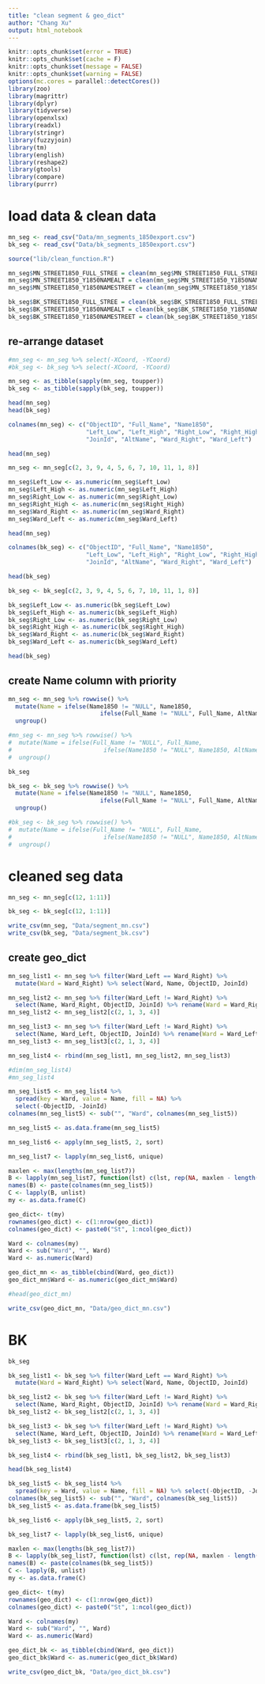 ```yaml
---
title: "clean segment & geo_dict"
author: "Chang Xu"
output: html_notebook
---
```


```r
knitr::opts_chunk$set(error = TRUE)
knitr::opts_chunk$set(cache = F)
knitr::opts_chunk$set(message = FALSE)
knitr::opts_chunk$set(warning = FALSE)
options(mc.cores = parallel::detectCores())
library(zoo)
library(magrittr)
library(dplyr)
library(tidyverse)
library(openxlsx)
library(readxl)
library(stringr)
library(fuzzyjoin)
library(tm)
library(english)
library(reshape2)
library(gtools)
library(compare)
library(purrr)
```

# load data & clean data

```r
mn_seg <- read_csv("Data/mn_segments_1850export.csv")
bk_seg <- read_csv("Data/bk_segments_1850export.csv")
```

```r
source("lib/clean_function.R")
```

```r
mn_seg$MN_STREET1850_FULL_STREE = clean(mn_seg$MN_STREET1850_FULL_STREE)
mn_seg$MN_STREET1850_Y1850NAMEALT = clean(mn_seg$MN_STREET1850_Y1850NAMEALT)
mn_seg$MN_STREET1850_Y1850NAMESTREET = clean(mn_seg$MN_STREET1850_Y1850NAMESTREET)

bk_seg$BK_STREET1850_FULL_STREE = clean(bk_seg$BK_STREET1850_FULL_STREE)
bk_seg$BK_STREET1850_Y1850NAMEALT = clean(bk_seg$BK_STREET1850_Y1850NAMEALT)
bk_seg$BK_STREET1850_Y1850NAMESTREET = clean(bk_seg$BK_STREET1850_Y1850NAMESTREET)
```

## re-arrange dataset
```r
#mn_seg <- mn_seg %>% select(-XCoord, -YCoord)
#bk_seg <- bk_seg %>% select(-XCoord, -YCoord)
```

```r
mn_seg <- as_tibble(sapply(mn_seg, toupper))
bk_seg <- as_tibble(sapply(bk_seg, toupper))
```

```r
head(mn_seg)
head(bk_seg)
```



```r
colnames(mn_seg) <- c("ObjectID", "Full_Name", "Name1850", 
                      "Left_Low", "Left_High", "Right_Low", "Right_High",
                      "JoinId", "AltName", "Ward_Right", "Ward_Left")
```

```r
head(mn_seg)
```


```r
mn_seg <- mn_seg[c(2, 3, 9, 4, 5, 6, 7, 10, 11, 1, 8)]

mn_seg$Left_Low <- as.numeric(mn_seg$Left_Low)
mn_seg$Left_High <- as.numeric(mn_seg$Left_High)
mn_seg$Right_Low <- as.numeric(mn_seg$Right_Low)
mn_seg$Right_High <- as.numeric(mn_seg$Right_High)
mn_seg$Ward_Right <- as.numeric(mn_seg$Ward_Right)
mn_seg$Ward_Left <- as.numeric(mn_seg$Ward_Left)
```
```r
head(mn_seg)
```


```r
colnames(bk_seg) <- c("ObjectID", "Full_Name", "Name1850", 
                      "Left_Low", "Left_High", "Right_Low", "Right_High",
                      "JoinId", "AltName", "Ward_Right", "Ward_Left")
```

```r
head(bk_seg)
```

```r
bk_seg <- bk_seg[c(2, 3, 9, 4, 5, 6, 7, 10, 11, 1, 8)]

bk_seg$Left_Low <- as.numeric(bk_seg$Left_Low)
bk_seg$Left_High <- as.numeric(bk_seg$Left_High)
bk_seg$Right_Low <- as.numeric(bk_seg$Right_Low)
bk_seg$Right_High <- as.numeric(bk_seg$Right_High)
bk_seg$Ward_Right <- as.numeric(bk_seg$Ward_Right)
bk_seg$Ward_Left <- as.numeric(bk_seg$Ward_Left)
```
```r
head(bk_seg)
```
## create Name column with priority
```r
mn_seg <- mn_seg %>% rowwise() %>% 
  mutate(Name = ifelse(Name1850 != "NULL", Name1850, 
                          ifelse(Full_Name != "NULL", Full_Name, AltName))) %>%
  ungroup()

#mn_seg <- mn_seg %>% rowwise() %>% 
#  mutate(Name = ifelse(Full_Name != "NULL", Full_Name, 
#                          ifelse(Name1850 != "NULL", Name1850, AltName))) %>%
#  ungroup()
```

```r
bk_seg
```


```r
bk_seg <- bk_seg %>% rowwise() %>% 
  mutate(Name = ifelse(Name1850 != "NULL", Name1850, 
                          ifelse(Full_Name != "NULL", Full_Name, AltName))) %>%
  ungroup()

#bk_seg <- bk_seg %>% rowwise() %>% 
#  mutate(Name = ifelse(Full_Name != "NULL", Full_Name, 
#                          ifelse(Name1850 != "NULL", Name1850, AltName))) %>%
#  ungroup()
```

# cleaned seg data
```r
mn_seg <- mn_seg[c(12, 1:11)]
```
```r
bk_seg <- bk_seg[c(12, 1:11)]
```

```r
write_csv(mn_seg, "Data/segment_mn.csv")
write_csv(bk_seg, "Data/segment_bk.csv")
```

## create geo_dict

```r
mn_seg_list1 <- mn_seg %>% filter(Ward_Left == Ward_Right) %>%
  mutate(Ward = Ward_Right) %>% select(Ward, Name, ObjectID, JoinId)
```
```r
mn_seg_list2 <- mn_seg %>% filter(Ward_Left != Ward_Right) %>% 
  select(Name, Ward_Right, ObjectID, JoinId) %>% rename(Ward = Ward_Right)
mn_seg_list2 <- mn_seg_list2[c(2, 1, 3, 4)]
```
```r
mn_seg_list3 <- mn_seg %>% filter(Ward_Left != Ward_Right) %>% 
  select(Name, Ward_Left, ObjectID, JoinId) %>% rename(Ward = Ward_Left)
mn_seg_list3 <- mn_seg_list3[c(2, 1, 3, 4)]
```
```r
mn_seg_list4 <- rbind(mn_seg_list1, mn_seg_list2, mn_seg_list3)
```

```r
#dim(mn_seg_list4)
#mn_seg_list4
```


```r
mn_seg_list5 <- mn_seg_list4 %>% 
  spread(key = Ward, value = Name, fill = NA) %>% 
  select(-ObjectID, -JoinId)
colnames(mn_seg_list5) <- sub("", "Ward", colnames(mn_seg_list5))

mn_seg_list5 <- as.data.frame(mn_seg_list5)
```
```r
mn_seg_list6 <- apply(mn_seg_list5, 2, sort)
```
```r
mn_seg_list7 <- lapply(mn_seg_list6, unique)
```

```r
maxlen <- max(lengths(mn_seg_list7))
B <- lapply(mn_seg_list7, function(lst) c(lst, rep(NA, maxlen - length(lst))))
names(B) <- paste(colnames(mn_seg_list5))
C <- lapply(B, unlist)
my <- as.data.frame(C)
```

```r
geo_dict<- t(my)
rownames(geo_dict) <- c(1:nrow(geo_dict))
colnames(geo_dict) <- paste0("St", 1:ncol(geo_dict))
```
```r
Ward <- colnames(my) 
Ward <- sub("Ward", "", Ward)
Ward <- as.numeric(Ward)
```
```r
geo_dict_mn <- as_tibble(cbind(Ward, geo_dict))
geo_dict_mn$Ward <- as.numeric(geo_dict_mn$Ward)
```

```r
#head(geo_dict_mn)
```

```r
write_csv(geo_dict_mn, "Data/geo_dict_mn.csv")
```

# BK
```r
bk_seg
```



```r
bk_seg_list1 <- bk_seg %>% filter(Ward_Left == Ward_Right) %>%
  mutate(Ward = Ward_Right) %>% select(Ward, Name, ObjectID, JoinId)

```
```r
bk_seg_list2 <- bk_seg %>% filter(Ward_Left != Ward_Right) %>% 
  select(Name, Ward_Right, ObjectID, JoinId) %>% rename(Ward = Ward_Right)
bk_seg_list2 <- bk_seg_list2[c(2, 1, 3, 4)]
```
```r
bk_seg_list3 <- bk_seg %>% filter(Ward_Left != Ward_Right) %>% 
  select(Name, Ward_Left, ObjectID, JoinId) %>% rename(Ward = Ward_Left)
bk_seg_list3 <- bk_seg_list3[c(2, 1, 3, 4)]
```
```r
bk_seg_list4 <- rbind(bk_seg_list1, bk_seg_list2, bk_seg_list3)
```

```r
head(bk_seg_list4)
```

```r
bk_seg_list5 <- bk_seg_list4 %>% 
  spread(key = Ward, value = Name, fill = NA) %>% select(-ObjectID, -JoinId)
colnames(bk_seg_list5) <- sub("", "Ward", colnames(bk_seg_list5))
bk_seg_list5 <- as.data.frame(bk_seg_list5)
```

```r
bk_seg_list6 <- apply(bk_seg_list5, 2, sort)
```
```r
bk_seg_list7 <- lapply(bk_seg_list6, unique)
```


```r
maxlen <- max(lengths(bk_seg_list7))
B <- lapply(bk_seg_list7, function(lst) c(lst, rep(NA, maxlen - length(lst))))
names(B) <- paste(colnames(bk_seg_list5))
C <- lapply(B, unlist)
my <- as.data.frame(C)
```





```r
geo_dict<- t(my)
rownames(geo_dict) <- c(1:nrow(geo_dict))
colnames(geo_dict) <- paste0("St", 1:ncol(geo_dict))
```
```r
Ward <- colnames(my) 
Ward <- sub("Ward", "", Ward)
Ward <- as.numeric(Ward)
```
```r
geo_dict_bk <- as_tibble(cbind(Ward, geo_dict))
geo_dict_bk$Ward <- as.numeric(geo_dict_bk$Ward)
```

```r
write_csv(geo_dict_bk, "Data/geo_dict_bk.csv")
```














